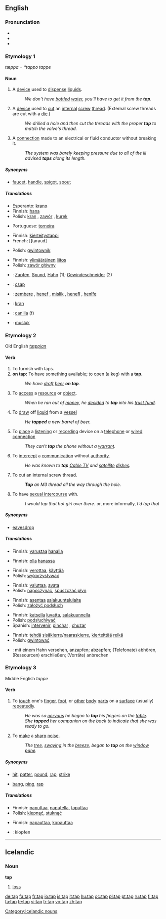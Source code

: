 {{wikipedia|dab=tap}}
==English==

===Pronunciation===
*{{IPA|/tæp/}}
*{{audio|en-us-tap.ogg|Audio (US)}}
*{{rhymes|æp}}

===Etymology 1===
{{OE.}} ''tæppa'' = {{OS.}} ''*tappo'' {{MLG.}} ''tappe'' {{etystub}} <!--should this really be a separate etym. from below?? --- Yes; this is the root; the verb is from it. [OED]  IPH -->

====Noun====
{{en-noun}}

# A [[device]] used to [[dispense]] [[liquid]]s.
#:''We don't have [[bottle]]d [[water]], you'll have to get it from the '''tap'''.''
# A [[device]] used to [[cut]] an [[internal]] [[screw]] [[thread]].  (External screw threads are cut with a [[die]].)
#:''We drilled a hole and then cut the threads with the proper '''tap''' to match the valve's thread.''
# A [[connection]] made to an electrical or fluid conductor without breaking it.
#:''The system was barely keeping pressure due to all of the ill advised '''taps''' along its length.''

=====Synonyms=====
* {{i-c|device to dispense liquid}} [[faucet]], [[handle]], [[spigot]], [[spout]]

=====Translations=====
{{trans-top|device to dispense liquid}}
*Esperanto: [[krano]]
*Finnish: [[hana]]
*Polish: [[kran]] {{m}}, [[zawór]] {{m}}, [[kurek]] {{m}}
{{trans-mid}}
*Portuguese: [[torneira]] {{f}}
{{trans-bottom}}

{{trans-top|device to cut internal threads}}
*Finnish: [[kierteitystappi]]
*French: [[taraud] {{m}}
{{trans-mid}}
*Polish: [[gwintownik]] {{m}}
{{trans-bottom}}

{{trans-top|connection of a system to the main distribution}}
*Finnish: [[ylimääräinen]] [[liitos]]
*Polish: [[zawór główny]] {{m}}
{{trans-mid}}
{{trans-bottom}}

{{checktrans}}
{{trans-top|translations to be checked}}
*{{ttbc|German}}: [[Zapfen]], [[Spund]], [[Hahn]] (1); [[Gewindeschneider]] (2)
*{{ttbc|Hungarian}}: [[csap]]
*{{ttbc|Kurdish}}: [[zembere]] {{f}}, [[henef]] {{f}}, [[mislik]] {{f}}, [[henefî]] {{f}}, [[henîfe]] {{f}}
{{trans-mid}}
*{{ttbc|Norwegian}}: [[kran]]
*{{ttbc|Spanish}}: [[canilla]] (f)
*{{ttbc|Turkish}}: [[musluk]]
{{trans-bottom}}

===Etymology 2===
Old English ''[[tæppian]]'' {{etystub}}  <!--should this really be a separate etym. from above?? -->

====Verb====
<!-- some of the below senses should probably be merged. -->
{{en-verb|tapp|ing}}

# To furnish with taps.
# '''on tap:''' To have something [[available]]; to open (a keg) with a '''tap'''.
#:''We have [[draft]] [[beer]] '''on tap'''.''
# To [[access]] a [[resource]] or [[object]].
#:''When he ran out of [[money]], he [[decide]]d to '''tap''' into his [[trust fund]].''
# To [[draw]] off [[liquid]] from a [[vessel]]
#:''He '''tapped''' a new barrel of beer.''
# To [[place]] a [[listen]]ing or [[record]]ing device on a [[telephone]] or [[wired connection]]
#:''They can't '''tap''' the phone without a [[warrant]].''
# To [[intercept]] a [[communication]] without [[authority]].
#:''He was known to '''tap''' [[Cable TV]] and [[satellite]] [[dish]]es.''
# {{context|mechanical}} To cut an internal screw thread.
#:'''''Tap''' an M3 thread all the way through the hole.''
# {{slang}} To have [[sexual intercourse]] with.
#:''I would tap that hot girl over there.'' or, more informally, ''I'd tap that''

=====Synonyms=====
*{{i-c|intercept communications}} [[eavesdrop]]

=====Translations=====
{{trans-top|furnish with taps}}
*Finnish: [[varustaa]] [[hana|hanalla]]
{{trans-mid}}
{{trans-bottom}}

{{trans-top|have "on tap"}}
*Finnish: [[olla]] [[hana|hanassa]]
{{trans-mid}}
{{trans-bottom}}

{{trans-top|access a resource or object}}
*Finnish: [[verottaa]], [[käyttää]]
*Polish: [[wykorzystywać]]
{{trans-mid}}
{{trans-bottom}}

{{trans-top|draw off liquid from a vessel}}
*Finnish: [[valuttaa]], [[avata]]
*Polish: [[napoczynać]], [[spuszczać płyn]]
{{trans-mid}}
{{trans-bottom}}

{{trans-top|place a listening device}}
*Finnish: [[asentaa]] [[salakuuntelulaite]]
*Polish: [[założyć podsłuch]]
{{trans-mid}}
{{trans-bottom}}

{{trans-top|intercept communication}}
*Finnish: [[katsella]] [[lupa|luvatta]], [[salakuunnella]]
*Polish: [[podsłuchiwać]]
*Spanish: [[intervenir]], [[pinchar]] {{italbrac|colloquial}}, [[chuzar]] {{italbrac|Colombia|colloquial}}
{{trans-mid}}
{{trans-bottom}}

{{trans-top|make an internal thread}}
*Finnish: [[tehdä]] [[sisäkierre]]/[[naaraskierre]], [[kierteittää]] [[reikä]]
*Polish: [[gwintować]]
{{trans-mid}}
{{trans-bottom}}

{{checktrans}}
{{trans-top|translations to be checked}}
*{{ttbc|German}}: mit einem Hahn versehen, anzapfen; abzapfen; (Telefonate) abhören, (Ressourcen) erschließen; (Vorräte) anbrechen
{{trans-bottom}}

===Etymology 3===
Middle English ''tappe'' {{etystub}}

====Verb====
{{en-verb|tapp|ing}}

# To [[touch]] one's [[finger]], [[foot]], or [[other]] [[body]] [[part]]s on a [[surface]] (usually) [[repeat]]edly.
#:''He was so [[nervous]] he began to '''tap''' his fingers on the [[table]].''
#:''She '''tapped''' her companion on the back to indicate that she was ready to go.''
# To [[make]] a [[sharp]] [[noise]].
#:''The [[tree]], [[sway]]ing in the [[breeze]], began to '''tap''' on the [[window]] [[pane]].''

=====Synonyms=====
*{{i-c|touch something|often repeatedly}} [[hit]], [[patter]], [[pound]], [[rap]], [[strike]]
*{{i-c|make a sharp noise}} [[bang]], [[ping]], [[rap]]

=====Translations=====
{{trans-top|touch something, often repeatedly}}
*Finnish: [[naputtaa]], [[naputella]], [[taputtaa]]
*Polish: [[klepnąć]], [[stuknąć]]
{{trans-mid}}
{{trans-bottom}}

{{trans-top|make a sharp noise}}
*Finnish: [[napauttaa]], [[kopauttaa]]
{{trans-mid}}
{{trans-bottom}}

{{checktrans}}
{{trans-top|translations to be checked}}
*{{ttbc|German}}: klopfen
{{trans-bottom}}

----

==Icelandic==

===Noun===
'''tap'''

# [[loss]]

[[Category:Icelandic nouns]]

[[de:tap]]
[[fa:tap]]
[[fr:tap]]
[[io:tap]]
[[is:tap]]
[[it:tap]]
[[hu:tap]]
[[oc:tap]]
[[pl:tap]]
[[pt:tap]]
[[ru:tap]]
[[fi:tap]]
[[ta:tap]]
[[te:tap]]
[[vi:tap]]
[[tr:tap]]
[[vo:tap]]
[[zh:tap]]